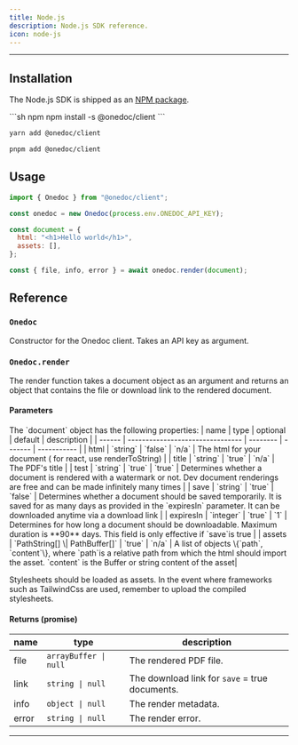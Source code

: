 ```yaml
---
title: Node.js
description: Node.js SDK reference.
icon: node-js
---
```


---
## Installation

The Node.js SDK is shipped as an [NPM package](https://www.npmjs.com/package/@onedoc/client).

<CodeGroup>
```sh npm
npm install -s @onedoc/client
```

```sh yarn
yarn add @onedoc/client
```

```sh pnpm
pnpm add @onedoc/client
```

</CodeGroup>

## Usage

```js
import { Onedoc } from "@onedoc/client";

const onedoc = new Onedoc(process.env.ONEDOC_API_KEY);

const document = {
  html: "<h1>Hello world</h1>",
  assets: [],
};

const { file, info, error } = await onedoc.render(document);
```

## Reference

### `Onedoc`

Constructor for the Onedoc client. Takes an API key as argument.

### `Onedoc.render`

The render function takes a document object as an argument and returns an object that contains the file or download link to the rendered document.

#### Parameters

<ResponseField name="document" type="object" required>
The `document` object has the following properties:
</ResponseField>
| name   | type                             | optional | default | description |
| ------ | -------------------------------- | -------- | ------- | ----------- |
| html   | `string`                         | `false`  | `n/a`   | The html for your document ( for react, use renderToString)            |
| title  | `string`                         | `true`   | `n/a`   | The PDF's title            |
| test   | `string`                         | `true`   | `true`  | Determines whether a document is rendered with a watermark or not. Dev document renderings are free and can be made infinitely many times            |
| save   | `string`                         | `true`   | `false` | Determines whether a document should be saved temporarily. It is saved for as many days as provided in the `expiresIn` parameter. It can be downloaded anytime via a download link            |
| expiresIn  | `integer`                    | `true`   | `1`     | Determines for how long a document should be downloadable. Maximum duration is **90** days. This field is only effective if `save`is true         |
| assets | `PathString[] \| PathBuffer[]`   | `true`   | `n/a`   | A list of objects \{`path`, `content`\}, where `path`is a relative path from which the html should import the asset. `content` is the Buffer or string content of the asset|

Stylesheets should be loaded as assets. In the event where frameworks such as TailwindCss are used, remember to upload the compiled stylesheets.


#### Returns (promise)

| name  | type                  | description            |
| ----- | --------------------- | ---------------------- |
| file  | `arrayBuffer \| null` | The rendered PDF file. |
| link  | `string \| null`      | The download link for `save` = true documents. |
| info  | `object \| null`      | The render metadata.   |
| error | `string \| null`      | The render error.      |
---